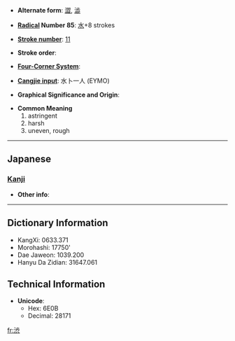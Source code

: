 * '''Alternate form''': [[澀]], [[澁]]

* '''[[Wiktionary:Chinese radical index| Radical]] Number 85''': [[Wiktionary:Chinese radical index 水|水]]+8 strokes

* '''[[Wiktionary:Chinese total strokes index|Stroke number]]''': [[Wiktionary:Chinese total strokes index 11|11]]

* '''Stroke order''': 

* '''[[Wiktionary:Chinese four corner index|Four-Corner System]]''': 

* '''[[Wiktionary:Chinese Cangjie index|Cangjie input]]''': 水卜一人 (EYMO)

* '''Graphical Significance and Origin''': 

* '''Common Meaning'''
*#astringent
*# harsh
*# uneven, rough


----

==Japanese==
===[[Kanji]]===
{{kanji|on readings=[[じゅう]] (jū)
|kun readings=[[しぶい]] (shibui), [[しぶ]] (shibu)
}}

* '''Other info''':  

----

== Dictionary Information ==

* KangXi: 0633.371
* Morohashi: 17750'
* Dae Jaweon: 1039.200
* Hanyu Da Zidian: 31647.061

== Technical Information ==

* '''Unicode''':
** Hex: 6E0B
** Decimal: 28171

[[fr:渋]]